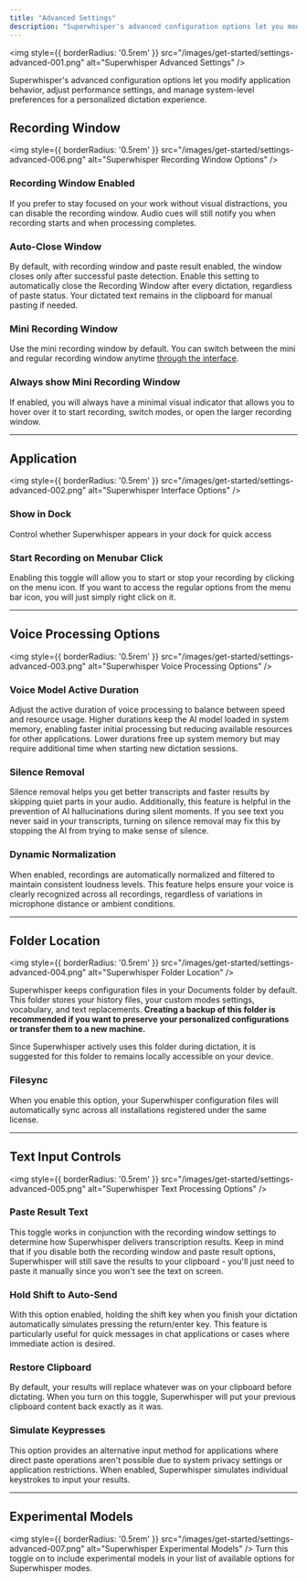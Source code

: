 ```yaml
---
title: "Advanced Settings"
description: "Superwhisper's advanced configuration options let you modify application behavior, adjust performance settings, and manage system-level preferences for a personalized dictation experience"
---
```


<img
  style={{ borderRadius: '0.5rem' }}
  src="/images/get-started/settings-advanced-001.png"
  alt="Superwhisper Advanced Settings"
/>

Superwhisper's advanced configuration options let you modify application behavior, adjust performance settings, and manage system-level preferences for a personalized dictation experience.

## Recording Window
<img
  style={{ borderRadius: '0.5rem' }}
  src="/images/get-started/settings-advanced-006.png"
  alt="Superwhisper Recording Window Options"
/>

### Recording Window Enabled
If you prefer to stay focused on your work without visual distractions, you can disable the recording window. Audio cues will still notify you when recording starts and when processing completes.

### Auto-Close Window
By default, with recording window and paste result enabled, the window closes only after successful paste detection. Enable this setting to automatically close the Recording Window after every dictation, regardless of paste status. Your dictated text remains in the clipboard for manual pasting if needed.

### Mini Recording Window
Use the mini recording window by default. You can switch between the mini and regular recording window anytime [through the interface](interface-rec-window).

### Always show Mini Recording Window
If enabled, you will always have a minimal visual indicator that allows you to hover over it to start recording, switch modes, or open the larger recording window.

---
## Application
<img
  style={{ borderRadius: '0.5rem' }}
  src="/images/get-started/settings-advanced-002.png"
  alt="Superwhisper Interface Options"
/>
### Show in Dock
Control whether Superwhisper appears in your dock for quick access

### Start Recording on Menubar Click
Enabling this toggle will allow you to start or stop your recording by clicking on the menu icon. If you want to access the regular options from the menu bar icon, you will just simply right click on it.

---
## Voice Processing Options
<img
  style={{ borderRadius: '0.5rem' }}
  src="/images/get-started/settings-advanced-003.png"
  alt="Superwhisper Voice Processing Options"
/>

### Voice Model Active Duration
Adjust the active duration of voice processing to balance between speed and resource usage. Higher durations keep the AI model loaded in system memory, enabling faster initial processing but reducing available resources for other applications. Lower durations free up system memory but may require additional time when starting new dictation sessions.

### Silence Removal
Silence removal helps you get better transcripts and faster results by skipping quiet parts in your audio. Additionally, this feature is helpful in the prevention of AI hallucinations during silent moments. If you see text you never said in your transcripts, turning on silence removal may fix this by stopping the AI from trying to make sense of silence.

### Dynamic Normalization
When enabled, recordings are automatically normalized and filtered to maintain consistent loudness levels. This feature helps ensure your voice is clearly recognized across all recordings, regardless of variations in microphone distance or ambient conditions.

---
## Folder Location
<img
  style={{ borderRadius: '0.5rem' }}
  src="/images/get-started/settings-advanced-004.png"
  alt="Superwhisper Folder Location"
/>

Superwhisper keeps configuration files in your Documents folder by default. This folder stores your history files, your custom modes settings, vocabulary, and text replacements. **Creating a backup of this folder is recommended if you want to preserve your personalized configurations or transfer them to a new machine.**

<Note>
Since Superwhisper actively uses this folder during dictation, it is suggested for this folder to remains locally accessible on your device.
</Note>

### Filesync
When you enable this option, your Superwhisper configuration files will automatically sync across all installations registered under the same license.

---
## Text Input Controls
<img
  style={{ borderRadius: '0.5rem' }}
  src="/images/get-started/settings-advanced-005.png"
  alt="Superwhisper Text Processing Options"
/>

### Paste Result Text
This toggle works in conjunction with the recording window settings to determine how Superwhisper delivers transcription results. Keep in mind that if you disable both the recording window and paste result options, Superwhisper will still save the results to your clipboard - you'll just need to paste it manually since you won't see the text on screen.

### Hold Shift to Auto-Send
With this option enabled, holding the shift key when you finish your dictation automatically simulates pressing the return/enter key. This feature is particularly useful for quick messages in chat applications or cases where immediate action is desired.

### Restore Clipboard
By default, your results will replace whatever was on your clipboard before dictating. When you turn on this toggle, Superwhisper will put your previous clipboard content back exactly as it was.

### Simulate Keypresses
This option provides an alternative input method for applications where direct paste operations aren't possible due to system privacy settings or application restrictions. When enabled, Superwhisper simulates individual keystrokes to input your results.

---
## Experimental Models
<img
  style={{ borderRadius: '0.5rem' }}
  src="/images/get-started/settings-advanced-007.png"
  alt="Superwhisper Experimental Models"
/>
Turn this toggle on to include experimental models in your list of available options for Superwhisper modes.